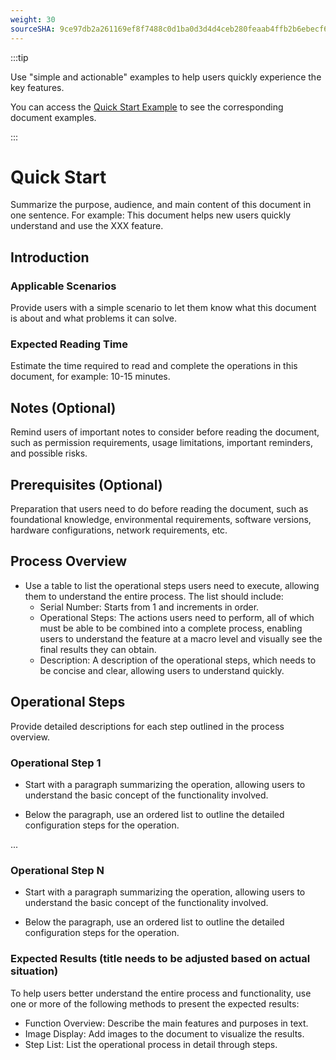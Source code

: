 ```yaml
---
weight: 30
sourceSHA: 9ce97db2a261169ef8f7488c0d1ba0d3d4d4ceb280feaab4ffb2b6ebecf631e9
---
```


:::tip

Use "simple and actionable" examples to help users quickly experience the key features.

You can access the [Quick Start Example](https://product-doc-guide.alauda.cn/template/quick_start/example.html) to see the corresponding document examples.

:::

# Quick Start

Summarize the purpose, audience, and main content of this document in one sentence. For example: This document helps new users quickly understand and use the XXX feature.

## Introduction

### Applicable Scenarios

Provide users with a simple scenario to let them know what this document is about and what problems it can solve.

### Expected Reading Time

Estimate the time required to read and complete the operations in this document, for example: 10-15 minutes.

## Notes (Optional)

Remind users of important notes to consider before reading the document, such as permission requirements, usage limitations, important reminders, and possible risks.

## Prerequisites (Optional)

Preparation that users need to do before reading the document, such as foundational knowledge, environmental requirements, software versions, hardware configurations, network requirements, etc.

## Process Overview

- Use a table to list the operational steps users need to execute, allowing them to understand the entire process. The list should include:
  - Serial Number: Starts from 1 and increments in order.
  - Operational Steps: The actions users need to perform, all of which must be able to be combined into a complete process, enabling users to understand the feature at a macro level and visually see the final results they can obtain.
  - Description: A description of the operational steps, which needs to be concise and clear, allowing users to understand quickly.

## Operational Steps

Provide detailed descriptions for each step outlined in the process overview.

### Operational Step 1

- Start with a paragraph summarizing the operation, allowing users to understand the basic concept of the functionality involved.

- Below the paragraph, use an ordered list to outline the detailed configuration steps for the operation.

...

### Operational Step N

- Start with a paragraph summarizing the operation, allowing users to understand the basic concept of the functionality involved.

- Below the paragraph, use an ordered list to outline the detailed configuration steps for the operation.

### Expected Results (title needs to be adjusted based on actual situation)

To help users better understand the entire process and functionality, use one or more of the following methods to present the expected results:

- Function Overview: Describe the main features and purposes in text.
- Image Display: Add images to the document to visualize the results.
- Step List: List the operational process in detail through steps.
